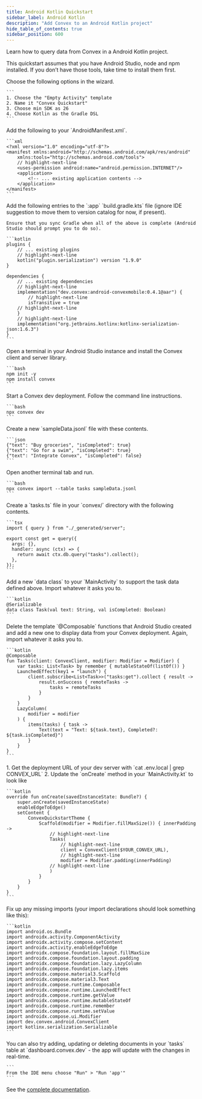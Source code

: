 ```yaml
---
title: Android Kotlin Quickstart
sidebar_label: Android Kotlin
description: "Add Convex to an Android Kotlin project"
hide_table_of_contents: true
sidebar_position: 600
---
```


Learn how to query data from Convex in a Android Kotlin project.

This quickstart assumes that you have Android Studio, node and npm installed. If
you don’t have those tools, take time to install them first.

<StepByStep>
  <Step title="Create a new Android app in Android Studio">
    Choose the following options in the wizard.

    ```
    1. Choose the "Empty Activity" template
    2. Name it "Convex Quickstart"
    3. Choose min SDK as 26
    4. Choose Kotlin as the Gradle DSL
    ```

  </Step>

  <Step title="Configure the AndroidManifest">
    Add the following to your `AndroidManifest.xml`.

    ```xml
    <?xml version="1.0" encoding="utf-8"?>
    <manifest xmlns:android="http://schemas.android.com/apk/res/android"
        xmlns:tools="http://schemas.android.com/tools">
        // highlight-next-line
        <uses-permission android:name="android.permission.INTERNET"/>
        <application>
            <!-- ... existing application contents -->
        </application>
    </manifest>
    ```

  </Step>

  <Step title="Configure your dependencies">
    Add the following entries to the `:app` `build.gradle.kts` file (ignore IDE
    suggestion to move them to version catalog for now, if present).
    
    Ensure that you sync Gradle when all of the above is complete (Android
    Studio should prompt you to do so).

    ```kotlin
    plugins {
        // ... existing plugins
        // highlight-next-line
        kotlin("plugin.serialization") version "1.9.0"
    }

    dependencies {
        // ... existing dependencies
        // highlight-next-line
        implementation("dev.convex:android-convexmobile:0.4.1@aar") {
            // highlight-next-line
            isTransitive = true
        // highlight-next-line
        }
        // highlight-next-line
        implementation("org.jetbrains.kotlinx:kotlinx-serialization-json:1.6.3")
    }
    ```

  </Step>

  <Step title="Install the Convex Backend">
    Open a terminal in your Android Studio instance and install the Convex 
    client and server library.

    ```bash
    npm init -y
    npm install convex
    ```

  </Step>

  <Step title="Start Convex">
    Start a Convex dev deployment. Follow the command line instructions.

    ```bash
    npx convex dev
    ```

  </Step>

  <Step title="Create a sample data for your database">
    Create a new `sampleData.jsonl` file with these contents.

    ```json
    {"text": "Buy groceries", "isCompleted": true}
    {"text": "Go for a swim", "isCompleted": true}
    {"text": "Integrate Convex", "isCompleted": false}
    ```

  </Step>

  <Step title="Add the sample data to your database">
    Open another terminal tab and run.

    ```bash
    npx convex import --table tasks sampleData.jsonl
    ```

  </Step>

  <Step title="Expose a database query">
    Create a `tasks.ts` file in your `convex/` directory with the following 
    contents.

    ```tsx
    import { query } from "./_generated/server";

    export const get = query({
      args: {},
      handler: async (ctx) => {
        return await ctx.db.query("tasks").collect();
      },
    });
    ```

  </Step>

  <Step title="Create a data class">
    Add a new `data class` to your `MainActivity` to support the task data 
    defined above. Import whatever it asks you to.

    ```kotlin
    @Serializable
    data class Task(val text: String, val isCompleted: Boolean)
    ```

  </Step>

  <Step title="Create your UI">
    Delete the template `@Composable` functions that Android Studio created and
    add a new one to display data from your Convex deployment. Again, import
    whatever it asks you to.

    ```kotlin
    @Composable
    fun Tasks(client: ConvexClient, modifier: Modifier = Modifier) {
        var tasks: List<Task> by remember { mutableStateOf(listOf()) }
        LaunchedEffect(key1 = "launch") {
            client.subscribe<List<Task>>("tasks:get").collect { result ->
                result.onSuccess { remoteTasks ->
                    tasks = remoteTasks
                }
            }
        }
        LazyColumn(
            modifier = modifier
        ) {
            items(tasks) { task ->
                Text(text = "Text: ${task.text}, Completed?: ${task.isCompleted}")
            }
        }
    }
    ```

  </Step>

  <Step title="Connect the app to your backend">
    1. Get the deployment URL of your dev server with
        `cat .env.local | grep CONVEX_URL`
    2. Update the `onCreate` method in your `MainActivity.kt` to look like

    ```kotlin
    override fun onCreate(savedInstanceState: Bundle?) {
        super.onCreate(savedInstanceState)
        enableEdgeToEdge()
        setContent {
            ConvexQuickstartTheme {
                Scaffold(modifier = Modifier.fillMaxSize()) { innerPadding ->
                    // highlight-next-line
                    Tasks(
                        // highlight-next-line
                        client = ConvexClient($YOUR_CONVEX_URL),
                        // highlight-next-line
                        modifier = Modifier.padding(innerPadding)
                    // highlight-next-line
                    )
                }
            }
        }
    }
    ```

  </Step>

  <Step title="Fix any missing imports">
    Fix up any missing imports (your import declarations should look something
    like this):

    ```kotlin
    import android.os.Bundle
    import androidx.activity.ComponentActivity
    import androidx.activity.compose.setContent
    import androidx.activity.enableEdgeToEdge
    import androidx.compose.foundation.layout.fillMaxSize
    import androidx.compose.foundation.layout.padding
    import androidx.compose.foundation.lazy.LazyColumn
    import androidx.compose.foundation.lazy.items
    import androidx.compose.material3.Scaffold
    import androidx.compose.material3.Text
    import androidx.compose.runtime.Composable
    import androidx.compose.runtime.LaunchedEffect
    import androidx.compose.runtime.getValue
    import androidx.compose.runtime.mutableStateOf
    import androidx.compose.runtime.remember
    import androidx.compose.runtime.setValue
    import androidx.compose.ui.Modifier
    import dev.convex.android.ConvexClient
    import kotlinx.serialization.Serializable
    ```

  </Step>
  <Step title="Run the app">
    You can also try adding, updating or deleting documents in your `tasks`
    table at `dashboard.convex.dev` - the app will update with the changes in
    real-time.

    ```
    From the IDE menu choose "Run" > "Run 'app'"
    ```

  </Step>

</StepByStep>

See the [complete documentation](/docs/client/android.md).
